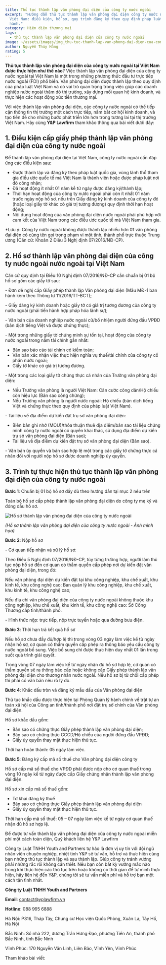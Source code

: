 ```yaml
---
title: Thủ tục thành lập văn phòng đại diện của công ty nước ngoài
excerpt: "Hướng dẫn thủ tục thành lập văn phòng đại diện công ty nước ngoài tại
  Việt Nam: điều kiện, hồ sơ, quy trình đăng ký theo quy định pháp luật hiện
  hành."
category: Hiện diện thương mại
tags:
  - thủ tục thành lập văn phòng đại diện của công ty nước ngoài
image: ~/assets/images/img_thu-tuc-thanh-lap-van-phong-dai-dien-cua-cong-ty-nuoc-ngoai.jpg
author: Nguyễn Thúy Hằng
rating: 5
---
```

**Thủ tục thành lập văn phòng đại diện của công ty nước ngoài tại Việt Nam được thực hiện như thế nào**? Việc thành lập văn phòng đại diện của công ty nước ngoài tại Việt Nam là một trong những phương thức đầu tư trực tiếp nước ngoài (FDI) phổ biến. Văn phòng đại diện được thành lập theo quy định của pháp luật Việt Nam và có vai trò quan trọng trong việc giúp các doanh nghiệp nước ngoài thăm dò thị trường, xây dựng mối quan hệ kinh doanh, và thực hiện các hoạt động xúc tiến thương mại.

Với việc thành lập văn phòng đại diện, các công ty nước ngoài có thể tiếp cận thông tin thị trường một cách trực tiếp, nắm bắt cơ hội kinh doanh, và tạo tiền đề cho những bước phát triển lớn hơn trong tương lai tại thị trường Việt Nam. Hãy cùng **Y&P Lawfirm** tham khảo thông qua bài viết dưới đây:

## 1. Điều kiện cấp giấy phép thành lập văn phòng đại diện của công ty nước ngoài

Để thành lập văn phòng đại diện tại Việt Nam, công ty nước ngoài cần đáp ứng các điều kiện sau:

* Được thành lập và đăng ký theo pháp luật quốc gia, vùng lãnh thổ tham gia điều ước quốc tế mà Việt Nam là thành viên hoặc được pháp luật nơi đó công nhận;
* Đã hoạt động ít nhất 01 năm kể từ ngày được đăng ký/thành lập;
* Thời hạn hoạt động của công ty nước ngoài phải còn ít nhất 01 năm trước ngày nộp hồ sơ, nếu trên Giấy đăng ký kinh doanh của công ty đó (hoặc loại giấy tờ khác có giá trị tương đượng) quy định thời hạn hoạt động;
* Nội dung hoạt động của văn phòng đại diện nước ngoài phải phù hợp với cam kết của Việt Nam trong các điều ước quốc tế mà Việt Nam tham gia.

\*Lưu ý: Công ty nước ngoài không được thành lập nhiều hơn 01 văn phòng đại diện có cùng tên gọi trong phạm vi một tỉnh, thành phố trực thuộc Trung ương (Căn cứ: Khoản 2 Điều 3 Nghị định 07/2016/NĐ-CP).

## 2. Hồ sơ thành lập văn phòng đại diện của công ty nước ngoài nước ngoài tại Việt Nam

Căn cứ quy định tại Điều 10 Nghị định 07/2016/NĐ-CP cần chuẩn bị 01 bộ hồ sơ gồm các giấy tờ sau:

\- Đơn đề nghị cấp Giấy phép thành lập Văn phòng đại diện (Mẫu MĐ-1 ban hành kèm theo Thông tư 11/2016/TT-BCT);

\- Giấy đăng ký kinh doanh hoặc giấy tờ có giá trị tương đương của công ty nước ngoài (phải tiến hành hợp pháp hóa lãnh sự);

\- Văn bản của doanh nghiệp nước ngoài cử/bổ nhiệm người đứng đầu VPĐD (bản dịch tiếng Việt và được chứng thực);

\- Một trong những giấy tờ chứng minh sự tồn tại, hoạt động của công ty nước ngoài trong năm tài chính gần nhất:

* Bản sao báo cáo tài chính có kiểm toán;
* Văn bản xác nhận việc thực hiện nghĩa vụ thuế/tài chính của công ty cổ phần nước ngoài;
* Giấy tờ khác có giá trị tương đương.

\- Một trong các loại giấy tờ chứng thực cá nhân của Trưởng văn phòng đại diện:

* Nếu Trưởng văn phòng là người Việt Nam: Căn cước công dân/Hộ chiếu còn hiệu lực (Bản sao công chứng);
* Nếu Trưởng văn phòng là người nước ngoài: Hộ chiếu (bản dịch tiếng Việt và chứng thực theo quy định của pháp luật Việt Nam).

\- Tài liệu về địa điểm dự kiến đặt trụ sở văn phòng đại diện:

* Biên bản ghi nhớ (MOU)/thỏa thuận thuê địa điểm/bản sao tài liệu chứng minh công ty nước ngoài có quyền khai thác, sử dụng địa điểm dự kiến trụ sở văn phòng đại diện (Bản sao);
* Tài liệu về địa điểm dự kiến đặt trụ sở văn phòng đại diện (Bản sao).

\- Văn bản ủy quyền và bản sao hợp lệ một trong các giấy tờ chứng thực cá nhân đối với người nộp hồ sơ được doanh nghiệp ủy quyền.

## 3. Trình tự thực hiện thủ tục thành lập văn phòng đại diện của công ty nước ngoài

**Bước 1**: Chuẩn bị 01 bộ hồ sơ đầy đủ theo hướng dẫn tại mục 2 nêu trên

Toàn bộ hồ sơ cấp phép thành lập văn phòng đại diện do công ty mẹ ký và đóng dấu hồ sơ.

![Hồ sơ thành lập văn phòng đại diện của công ty nước ngoài](~/assets/images/ho-so-thanh-lap-van-phong-dai-dien-cong-ty-nuoc-ngoai.jpg "Hồ sơ thành lập văn phòng đại diện của công ty nước ngoài")

*(Hồ sơ thành lập văn phòng đại diện của công ty nước ngoài - Ảnh minh họa)*

**Bước 2**: Nộp hồ sơ

\- Cơ quan tiếp nhận và xử lý hồ sơ:

Theo Điều 5 Nghị định 07/2016/NĐ-CP, tùy từng trường hợp, người làm thủ tục nộp hồ sơ đến cơ quan có thẩm quyền cấp phép nơi dự kiến đặt văn phòng đại diện, trong đó:

Nếu văn phòng đại diện dự kiến đặt tại khu công nghiệp, khu chế xuất, khu kinh tế, khu công nghệ cao: Ban quản lý khu công nghiệp, khu chế xuất, khu kinh tế, khu công nghệ cao;

Nếu địa chỉ văn phòng đại diện của công ty nước ngoài không thuộc khu công nghiệp, khu chế xuất, khu kinh tế, khu công nghệ cao: Sở Công Thương cấp tỉnh/thành phố.

\- Hình thức nộp: trực tiếp, nộp trực tuyến hoặc qua đường bưu điện.

**Bước 3**: Thời hạn trả kết quả hồ sơ

 Nếu hồ sơ chưa đầy đủ/hợp lệ thì trong vòng 03 ngày làm việc kể từ ngày nhận hồ sơ, cơ quan có thẩm quyền cấp phép ra thông báo yêu cầu công ty nước ngoài bổ sung. Việc bổ sung chỉ được thực hiện duy nhất 01 lần trong suốt quá trình giải quyết.

Trong vòng 07 ngày làm việc kể từ ngày nhận đủ hồ sơ hợp lệ, cơ quan có thẩm quyền sẽ ra thông báo cấp hoặc không cấp Giấy phép thành lập văn phòng đại diện cho thương nhân nước ngoài. Nếu hồ sơ bị từ chối cấp phép thì phải có văn bản nêu rõ lý do.

**Bước 4**: Khắc dấu tròn và đăng ký mẫu dấu của Văn phòng đại diện

Thủ tục khắc dấu được thực hiện tại Phòng Quản lý hành chính về trật tự an toàn xã hội của Công an tỉnh/thành phố nơi đặt trụ sở chính của Văn phòng đại diện.

Hồ sơ khắc dấu gồm:

* Bản sao có chứng thực Giấy phép thành lập văn phòng đại diện;
* Bản sao có chứng thực CCCD/Hộ chiếu của người đứng đầu VPĐD;
* Giấy ủy quyền thay mặt thực hiện thủ tục.

Thời hạn hoàn thành: 05 ngày làm việc.

**Bước 5**: Đăng ký cấp mã số thuế cho Văn phòng đại diện công ty

Hồ sơ cấp mã số thuế cho VPĐD phải được nộp cho cơ quan thuế trong vòng 10 ngày kể từ ngày được cấp Giấy chứng nhận thành lập văn phòng đại diện.

Hồ sơ xin cấp mã số thuế gồm:

* Tờ khai đăng ký thuế
* Bản sao có chứng thực Giấy phép thành lập văn phòng đại diện
* Giấy ủy quyền thay mặt thực hiện thủ tục.

Thời hạn cấp mã số thuế: 05 – 07 ngày làm việc kể từ ngày cơ quan thuế nhận đủ hồ sơ hợp lệ.

Để được tư vấn thành lập văn phòng đại diện của công ty nước ngoài miễn phí một cách toàn diện, Quý khách liên hệ Y&P Lawfirm

Công ty Luật TNHH Youth and Partners tự hào là đơn vị uy tín với đội ngũ nhân viên chuyên nghiệp, nhiệt tình Y&P sẽ tư vấn, hỗ trợ và thực hiện cùng bạn những thủ tục thành lập và sau thành lập. Giúp công ty tránh vướng phải những rắc rối không cần thiết. Nếu bạn còn bất kỳ vướng mắc nào trong khi thực hiện các thủ tục trên hoặc không có thời gian để tự mình thực hiện, hãy liên hệ đến Y&P, chúng tôi sẽ tư vấn miễn phí và hỗ trợ bạn một cách tận tình nhất.

**Công ty Luật TNHH Youth and Partners**

**Email**: contact@yplawfirm.vn

**Hotline**: 088 995 6888

Hà Nội: P316, Tháp Tây, Chung cư Học viện Quốc Phòng, Xuân La, Tây Hồ, Hà Nội

Bắc Ninh: Số nhà 222, đường Trần Hưng Đạo, phường Tiền An, thành phố Bắc Ninh, tỉnh Bắc Ninh

Vĩnh Phúc: 170 Nguyễn Văn Linh, Liên Bảo, Vĩnh Yên, Vĩnh Phúc

Tham khảo bài viết:
